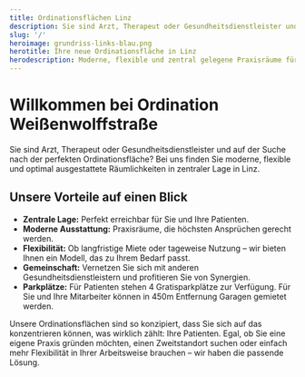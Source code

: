 ```yaml
---
title: Ordinationsflächen Linz
description: Sie sind Arzt, Therapeut oder Gesundheitsdienstleister und auf der Suche nach der perfekten Ordinationsfläche? Bei uns finden Sie moderne, flexible und optimal ausgestattete Räumlichkeiten in zentraler Lage in Linz.
slug: '/'
heroimage: grundriss-links-blau.png
herotitle: Ihre neue Ordinationsfläche in Linz
herodescription: Moderne, flexible und zentral gelegene Praxisräume für Ärzte, Therapeuten und Gesundheitsdienstleister.
---
```



# Willkommen bei Ordination Weißenwolffstraße

Sie sind Arzt, Therapeut oder Gesundheitsdienstleister und auf der Suche nach der perfekten Ordinationsfläche? Bei uns finden Sie moderne, flexible und optimal ausgestattete Räumlichkeiten in zentraler Lage in Linz.

## Unsere Vorteile auf einen Blick

- **Zentrale Lage:** Perfekt erreichbar für Sie und Ihre Patienten.
- **Moderne Ausstattung:** Praxisräume, die höchsten Ansprüchen gerecht werden.
- **Flexibilität:** Ob langfristige Miete oder tageweise Nutzung – wir bieten Ihnen ein Modell, das zu Ihrem Bedarf passt.
- **Gemeinschaft:** Vernetzen Sie sich mit anderen Gesundheitsdienstleistern und profitieren Sie von Synergien.
- **Parkplätze:** Für Patienten stehen 4 Gratisparkplätze zur Verfügung. Für Sie und Ihre Mitarbeiter können in 450m Entfernung Garagen gemietet werden.

Unsere Ordinationsflächen sind so konzipiert, dass Sie sich auf das konzentrieren können, was wirklich zählt: Ihre Patienten. Egal, ob Sie eine eigene Praxis gründen möchten, einen Zweitstandort suchen oder einfach mehr Flexibilität in Ihrer Arbeitsweise brauchen – wir haben die passende Lösung.

<Contact></Contact>
